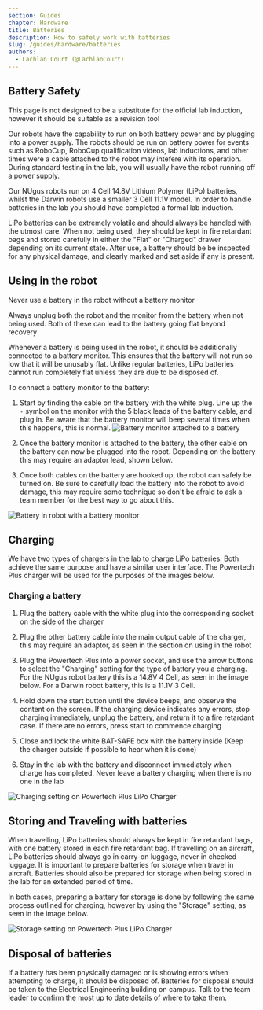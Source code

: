 ```yaml
---
section: Guides
chapter: Hardware
title: Batteries
description: How to safely work with batteries
slug: /guides/hardware/batteries
authors:
  - Lachlan Court (@LachlanCourt)
---
```


## Battery Safety

<Alert>This page is not designed to be a substitute for the official lab induction, however it should be suitable as a revision tool</Alert>

Our robots have the capability to run on both battery power and by plugging into a power supply. The robots should be run on battery power for events such as
RoboCup, RoboCup qualification videos, lab inductions, and other times were a cable attached to the robot may intefere with its operation. During standard testing in
the lab, you will usually have the robot running off a power supply.

Our NUgus robots run on 4 Cell 14.8V Lithium Polymer (LiPo) batteries, whilst the Darwin robots use a smaller 3 Cell 11.1V model. In order to handle batteries in the
lab you should have completed a formal lab induction.

LiPo batteries can be extremely volatile and should always be handled with the utmost care. When not being used, they should be kept in fire retardant bags and stored
carefully in either the "Flat" or "Charged" drawer depending on its current state.
After use, a battery should be be inspected for any physical damage, and clearly marked and set aside if any is present.

## Using in the robot

<Alert type="warning">Never use a battery in the robot without a battery monitor</Alert>

<Alert type="warning">Always unplug both the robot and the monitor from the battery when not being used. Both of these can lead to the battery going flat beyond
recovery</Alert>

Whenever a battery is being used in the robot, it should be additionally connected to a battery monitor. This ensures that the battery will not run so low that it
will be unusably flat. Unlike regular batteries, LiPo batteries cannot run completely flat unless they are due to be disposed of.

To connect a battery monitor to the battery:

1. Start by finding the cable on the battery with the white plug. Line up the `-` symbol on the monitor with the 5 black leads of the battery cable, and plug in. Be
   aware that the battery monitor will beep several times when this happens, this is normal. ![Battery monitor attached to a battery](./images/batteries/battery_monitor.jpg)

2. Once the battery monitor is attached to the battery, the other cable on the battery can now be plugged into the robot. Depending on the battery this may require an
   adaptor lead, shown below.

3. Once both cables on the battery are hooked up, the robot can safely be turned on. Be sure to carefully load the battery into the robot to avoid damage, this may
   require some technique so don't be afraid to ask a team member for the best way to go about this.

![Battery in robot with a battery monitor](./images/batteries/battery_in_robot.jpg)

## Charging

We have two types of chargers in the lab to charge LiPo batteries. Both achieve the same purpose and have a similar user interface. The Powertech Plus charger will be
used for the purposes of the images below.

### Charging a battery

1. Plug the battery cable with the white plug into the corresponding socket on the side of the charger

2. Plug the other battery cable into the main output cable of the charger, this may require an adaptor, as seen in the section on using in the robot

3. Plug the Powertech Plus into a power socket, and use the arrow buttons to select the "Charging" setting for the type of battery you a charging. For the NUgus robot
   battery this is a 14.8V 4 Cell, as seen in the image below. For a Darwin robot battery, this is a 11.1V 3 Cell.

4. Hold down the start button until the device beeps, and observe the content on the screen. If the charging device indicates any errors, stop charging immediately,
   unplug the battery, and return it to a fire retardant case. If there are no errors, press start to commence charging

5. Close and lock the white BAT-SAFE box with the battery inside (Keep the charger outside if possible to hear when it is done)

6. Stay in the lab with the battery and disconnect immediately when charge has completed. Never leave a battery charging when there is no one in the lab

![Charging setting on Powertech Plus LiPo Charger](./images/batteries/charge.jpg)

## Storing and Traveling with batteries

When travelling, LiPo batteries should always be kept in fire retardant bags, with one battery stored in each fire retardant bag. If travelling on an aircraft,
LiPo batteries should always go in carry-on luggage, never in checked luggage. It is important to prepare batteries for storage when travel in aircraft. Batteries
should also be prepared for storage when being stored in the lab for an extended period of time.

In both cases, preparing a battery for storage is done by following the same process outlined for charging, however by using the "Storage" setting, as seen in the
image below.

![Storage setting on Powertech Plus LiPo Charger](./images/batteries/storage.jpg)

## Disposal of batteries

If a battery has been physically damaged or is showing errors when attempting to charge, it should be disposed of. Batteries for disposal should be taken to the
Electrical Engineering building on campus. Talk to the team leader to confirm the most up to date details of where to take them.
